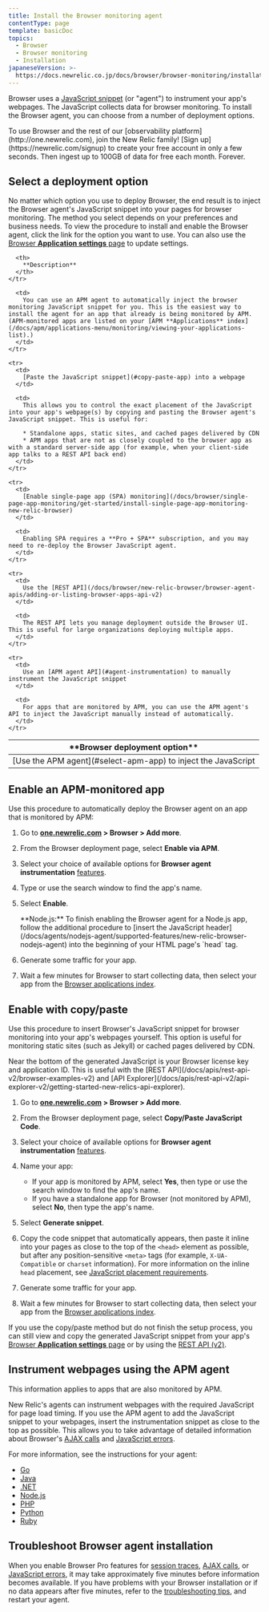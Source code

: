 ```yaml
---
title: Install the Browser monitoring agent
contentType: page
template: basicDoc
topics:
  - Browser
  - Browser monitoring
  - Installation
japaneseVersion: >-
  https://docs.newrelic.co.jp/docs/browser/browser-monitoring/installation/install-browser-monitoring-agent
---
```


Browser uses a [JavaScript snippet](/docs/browser/new-relic-browser/page-load-timing/instrumentation-page-load-timing) (or "agent") to instrument your app's webpages. The JavaScript collects data for browser monitoring. To install the Browser agent, you can choose from a number of deployment options.

<Callout variant="tip">
  To use Browser and the rest of our [observability platform](http://one.newrelic.com), join the New Relic family! [Sign up](https://newrelic.com/signup) to create your free account in only a few seconds. Then ingest up to 100GB of data for free each month. Forever.
</Callout>

## Select a deployment option

No matter which option you use to deploy Browser, the end result is to inject the Browser agent's JavaScript snippet into your pages for browser monitoring. The method you select depends on your preferences and business needs. To view the procedure to install and enable the Browser agent, click the link for the option you want to use. You can also use the [Browser **Application settings** page](/docs/browser/new-relic-browser/configuration/browser-settings-ui-options-apdex-geography) to update settings.

<Table>
  <thead>
    <tr>
      <th width={200}>
        **Browser deployment option**
      </th>

      <th>
        **Description**
      </th>
    </tr>
  </thead>

  <tbody>
    <tr>
      <td>
        [Use the APM agent](#select-apm-app) to inject the JavaScript
      </td>

      <td>
        You can use an APM agent to automatically inject the browser monitoring JavaScript snippet for you. This is the easiest way to install the agent for an app that already is being monitored by APM. (APM-monitored apps are listed on your [APM **Applications** index](/docs/apm/applications-menu/monitoring/viewing-your-applications-list).)
      </td>
    </tr>

    <tr>
      <td>
        [Paste the JavaScript snippet](#copy-paste-app) into a webpage
      </td>

      <td>
        This allows you to control the exact placement of the JavaScript into your app's webpage(s) by copying and pasting the Browser agent's JavaScript snippet. This is useful for:

        * Standalone apps, static sites, and cached pages delivered by CDN
        * APM apps that are not as closely coupled to the browser app as with a standard server-side app (for example, when your client-side app talks to a REST API back end)
      </td>
    </tr>

    <tr>
      <td>
        [Enable single-page app (SPA) monitoring](/docs/browser/single-page-app-monitoring/get-started/install-single-page-app-monitoring-new-relic-browser)
      </td>

      <td>
        Enabling SPA requires a **Pro + SPA** subscription, and you may need to re-deploy the Browser JavaScript agent.
      </td>
    </tr>

    <tr>
      <td>
        Use the [REST API](/docs/browser/new-relic-browser/browser-agent-apis/adding-or-listing-browser-apps-api-v2)
      </td>

      <td>
        The REST API lets you manage deployment outside the Browser UI. This is useful for large organizations deploying multiple apps.
      </td>
    </tr>

    <tr>
      <td>
        Use an [APM agent API](#agent-instrumentation) to manually instrument the JavaScript snippet
      </td>

      <td>
        For apps that are monitored by APM, you can use the APM agent's API to inject the JavaScript manually instead of automatically.
      </td>
    </tr>
  </tbody>
</Table>

## Enable an APM-monitored app

Use this procedure to automatically deploy the Browser agent on an app that is monitored by APM:

1. Go to **[one.newrelic.com](https://one.newrelic.com) > Browser > <Icon name="fe-plus-circle"/>
   Add more**.
2. From the Browser deployment page, select **Enable via APM**.
3. Select your choice of available options for **Browser agent instrumentation** [features](/docs/browser/new-relic-browser/getting-started/new-relic-browser).
4. Type or use the search window to find the app's name.
5. Select **Enable**.

   <Callout variant="important">
     **Node.js:** To finish enabling the Browser agent for a Node.js app, follow the additional procedure to [insert the JavaScript header](/docs/agents/nodejs-agent/supported-features/new-relic-browser-nodejs-agent) into the beginning of your HTML page's `head` tag.
   </Callout>
6. Generate some traffic for your app.
7. Wait a few minutes for Browser to start collecting data, then select your app from the [Browser applications index](/docs/browser/new-relic-browser/dashboard-details/browser-apps-list).

## Enable with copy/paste

Use this procedure to insert Browser's JavaScript snippet for browser monitoring into your app's webpages yourself. This option is useful for monitoring static sites (such as Jekyll) or cached pages delivered by CDN.

<Callout variant="tip">
  Near the bottom of the generated JavaScript is your Browser license key and application ID. This is useful with the [REST API](/docs/apis/rest-api-v2/browser-examples-v2) and [API Explorer](/docs/apis/rest-api-v2/api-explorer-v2/getting-started-new-relics-api-explorer).
</Callout>

1. Go to **[one.newrelic.com](https://one.newrelic.com) > Browser > Add more**.
2. From the Browser deployment page, select **Copy/Paste JavaScript Code**.
3. Select your choice of available options for **Browser agent instrumentation** [features](/docs/browser/new-relic-browser/getting-started/new-relic-browser).
4. Name your app:

   * If your app is monitored by APM, select **Yes**, then type or use the search window to find the app's name.
   * If you have a standalone app for Browser (not monitored by APM), select **No**, then type the app's name.
5. Select **Generate snippet**.
6. Copy the code snippet that automatically appears, then paste it inline into your pages as close to the top of the `<head>` element as possible, but after any position-sensitive `<meta>` tags (for example, `X-UA-Compatible` or `charset` information). For more information on the inline `head` placement, see [JavaScript placement requirements](https://docs.newrelic.com/docs/browser/new-relic-browser/page-load-timing-resources/instrumentation-browser-monitoring#javascript-placement).
7. Generate some traffic for your app.
8. Wait a few minutes for Browser to start collecting data, then select your app from the [Browser applications index](/docs/browser/new-relic-browser/dashboard-details/browser-apps-list).

If you use the copy/paste method but do not finish the setup process, you can still view and copy the generated JavaScript snippet from your app's [Browser **Application settings** page](/docs/browser/new-relic-browser/installation-configuration/browser-settings-ui-options-browser-monitoring) or by using the [REST API (v2)](/docs/browser/new-relic-browser/browser-agent-apis/adding-or-listing-browser-apps-api-v2).

## Instrument webpages using the APM agent

This information applies to apps that are also monitored by APM.

New Relic's agents can instrument webpages with the required JavaScript for page load timing. If you use the APM agent to add the JavaScript snippet to your webpages, insert the instrumentation snippet as close to the top as possible. This allows you to take advantage of detailed information about Browser's [AJAX calls](/docs/browser/new-relic-browser/dashboard-details/ajax-dashboard) and [JavaScript errors](/docs/browser/new-relic-browser/dashboard-details/javascript-errors-dashboard).

For more information, see the instructions for your agent:

* [Go](/docs/agents/go-agent/features/install-new-relic-browser-go-apps)
* [Java](/docs/agents/java-agent/instrumentation/page-load-timing-java)
* [.NET](/docs/agents/net-agent/features/page-load-timing-net)
* [Node.js](/docs/agents/nodejs-agent/supported-features/page-load-timing-nodejs)
* [PHP](/docs/agents/php-agent/features/page-load-timing-php)
* [Python](/docs/agents/python-agent/supported-features/page-load-timing-python)
* [Ruby](/docs/agents/ruby-agent/features/page-load-timing-ruby)

## Troubleshoot Browser agent installation

When you enable Browser Pro features for [session traces](/docs/browser/new-relic-browser/dashboard-details/session-traces-exploring-webpages-life-cycle), [AJAX calls](/docs/browser/new-relic-browser/dashboard-details/ajax-dashboard), or [JavaScript errors](/docs/browser/new-relic-browser/dashboard-details/javascript-errors-dashboard), it may take approximately five minutes before information becomes available. If you have problems with your Browser installation or if no data appears after five minutes, refer to the [troubleshooting tips](/docs/browser/new-relic-browser/getting-started/troubleshooting-browser-monitoring), and restart your agent.
